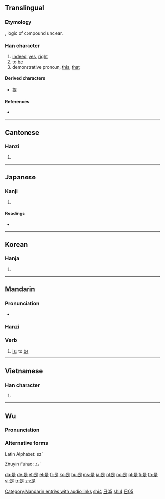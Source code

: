 {{also|昰}}
{{also|shi}}
==Translingual==
{{stroke order|strokes=9}}
{{stroke order|type=animate}}

===Etymology===
{{Han compound|日|正|ls=ic}}, logic of compound unclear.

===Han character===
{{Han char|rn=72|rad=日|as=05|sn=9|four=6080<sub>1</sub>|canj=日一卜人 (AMYO)|ids=⿱[[曰]][[正]]}}

# [[indeed]], [[yes]], [[right]]
# to [[be]]
# demonstrative pronoun, [[this]], [[that]]

====Derived characters====
{{rfc-header|Derived characters|lang=mul}}
* [[提]]

====References====
* {{Han ref|kx=0493.260|dkj=13859|dj=0858.060|hdz=21497.050|uh=662F|ud=26159|bh=AC4F|bd=44111}}

----

==Cantonese==

===Hanzi===
{{yue-hanzi|jyut=si6|y=si6}}

# {{defn|lang=yue|sort=日05}}

----

==Japanese==

===Kanji===
{{ja-kanji|grade=c|rs=日05}}

# {{defn|lang=ja|sort=日05}}

====Readings====
* {{ja-readings|on=[[ぜ]] (ze), [[し]] (shi)|kun=[[これ]] (kore), [[この]] (kono), [[ここ]] (koko)}}

----

==Korean==

===Hanja===
{{ko-hanja|hangeul=시|eumhun=바를|rv=si|mr=si|y=si}}

# {{defn|lang=ko|sort=日05}}

----

==Mandarin==

===Pronunciation===
* {{audio|zh-shì.ogg|audio}}

===Hanzi===
{{cmn-hanzi|pin=[[shì]] ([[shi4]])|wg=shih<sup>4</sup>}}

===Verb===
{{cmn-verb|ts|pin=shì|pint=shi4|rs=日05}}

# [[is]]; to [[be]]

[[Category:Mandarin entries with audio links]]
[[Category:Mandarin pronouns in simplified script|shi4]]
[[Category:Mandarin pronouns in traditional script|日05]]
[[Category:zh-cn:Beginning Mandarin|shi4]]
[[Category:zh-tw:Beginning Mandarin|日05]]

----

==Vietnamese==

===Han character===
{{vi-hantu|[[thị]]|rs=日05}}

# {{defn|lang=vi|sort=日05}}

----

==Wu==
{{zh-attention}}

===Pronunciation===
{{rfp|lang=wuu}}

===Alternative forms===
Latin Alphabet: sz´

Zhuyin Fuhao: ㄙˊ

[[da:是]]
[[de:是]]
[[et:是]]
[[el:是]]
[[fr:是]]
[[ko:是]]
[[hu:是]]
[[ms:是]]
[[ja:是]]
[[nl:是]]
[[no:是]]
[[pl:是]]
[[fi:是]]
[[th:是]]
[[vi:是]]
[[tr:是]]
[[zh:是]]